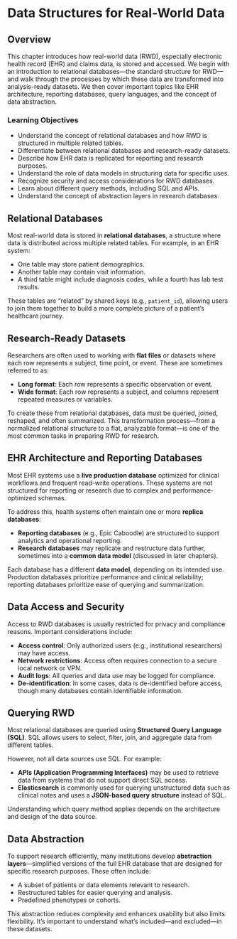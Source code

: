 # Data Structures for Real-World Data

## Overview

This chapter introduces how real-world data (RWD), especially electronic health record (EHR) and claims data, is stored and accessed. We begin with an introduction to relational databases—the standard structure for RWD—and walk through the processes by which these data are transformed into analysis-ready datasets. We then cover important topics like EHR architecture, reporting databases, query languages, and the concept of data abstraction.

### Learning Objectives

* Understand the concept of relational databases and how RWD is structured in multiple related tables.
* Differentiate between relational databases and research-ready datasets.
* Describe how EHR data is replicated for reporting and research purposes.
* Understand the role of data models in structuring data for specific uses.
* Recognize security and access considerations for RWD databases.
* Learn about different query methods, including SQL and APIs.
* Understand the concept of abstraction layers in research databases.

## Relational Databases

Most real-world data is stored in **relational databases**, a structure where data is distributed across multiple related tables. For example, in an EHR system:

* One table may store patient demographics.
* Another table may contain visit information.
* A third table might include diagnosis codes, while a fourth has lab test results.

These tables are “related” by shared keys (e.g., `patient_id`), allowing users to join them together to build a more complete picture of a patient's healthcare journey.

## Research-Ready Datasets

Researchers are often used to working with **flat files** or datasets where each row represents a subject, time point, or event. These are sometimes referred to as:

* **Long format**: Each row represents a specific observation or event.
* **Wide format**: Each row represents a subject, and columns represent repeated measures or variables.

To create these from relational databases, data must be queried, joined, reshaped, and often summarized. This transformation process—from a normalized relational structure to a flat, analyzable format—is one of the most common tasks in preparing RWD for research.

## EHR Architecture and Reporting Databases

Most EHR systems use a **live production database** optimized for clinical workflows and frequent read-write operations. These systems are not structured for reporting or research due to complex and performance-optimized schemas.

To address this, health systems often maintain one or more **replica databases**:

* **Reporting databases** (e.g., Epic Caboodle) are structured to support analytics and operational reporting.
* **Research databases** may replicate and restructure data further, sometimes into a **common data model** (discussed in later chapters).

Each database has a different **data model**, depending on its intended use. Production databases prioritize performance and clinical reliability; reporting databases prioritize ease of querying and summarization.

## Data Access and Security

Access to RWD databases is usually restricted for privacy and compliance reasons. Important considerations include:

* **Access control**: Only authorized users (e.g., institutional researchers) may have access.
* **Network restrictions**: Access often requires connection to a secure local network or VPN.
* **Audit logs**: All queries and data use may be logged for compliance.
* **De-identification**: In some cases, data is de-identified before access, though many databases contain identifiable information.

## Querying RWD

Most relational databases are queried using **Structured Query Language (SQL)**. SQL allows users to select, filter, join, and aggregate data from different tables.

However, not all data sources use SQL. For example:

* **APIs (Application Programming Interfaces)** may be used to retrieve data from systems that do not support direct SQL access.
* **Elasticsearch** is commonly used for querying unstructured data such as clinical notes and uses a **JSON-based query structure** instead of SQL.

Understanding which query method applies depends on the architecture and design of the data source.

## Data Abstraction

To support research efficiently, many institutions develop **abstraction layers**—simplified versions of the full EHR database that are designed for specific research purposes. These often include:

* A subset of patients or data elements relevant to research.
* Restructured tables for easier querying and analysis.
* Predefined phenotypes or cohorts.

This abstraction reduces complexity and enhances usability but also limits flexibility. It’s important to understand what’s included—and excluded—in these datasets.

